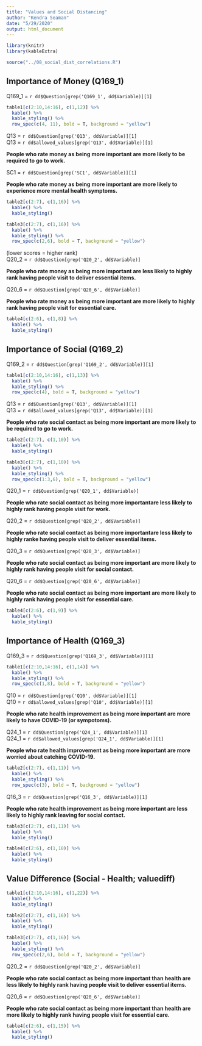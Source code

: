 ```yaml
---
title: "Values and Social Distancing"
author: "Kendra Seaman"
date: "5/29/2020"
output: html_document
---
```


```r
library(knitr)
library(kableExtra)
```

```r
source("../08_social_dist_correlations.R")
```

## Importance of Money (Q169_1)
Q169_1 = `r dd$Question[grep('Q169_1', dd$Variable)][1]`  

```r
table1[c(2:10,14:16), c(1,12)] %>%
  kable() %>%
  kable_styling() %>%
  row_spec(c(4, 11), bold = T, background = "yellow")
```

Q13 = `r dd$Question[grep('Q13', dd$Variable)][1]`  
Q13 = `r dd$allowed_values[grep('Q13', dd$Variable)][1]`

**People who rate money as being more important are more likely to be required to go to work.**

SC1 = `r dd$Question[grep('SC1', dd$Variable)][1]`

**People who rate money as being more important are more likely to experience more mental health symptoms.**

```r
table2[c(2:7), c(1,16)] %>%
  kable() %>%
  kable_styling() 
```

```r
table3[c(2:7), c(1,16)] %>%
  kable() %>%
  kable_styling() %>%
  row_spec(c(2,6), bold = T, background = "yellow")
```

(lower scores = higher rank)  
Q20_2 = `r dd$Question[grep('Q20_2', dd$Variable)]`  

**People who rate money as being more important are less likely to highly rank having people visit to deliver essential items.**

Q20_6 = `r dd$Question[grep('Q20_6', dd$Variable)]`  

**People who rate money as being more important are more likely to highly rank having people visit for essential care.**

```r
table4[c(2:6), c(1,8)] %>%
  kable() %>%
  kable_styling() 
```

## Importance of Social (Q169_2)
Q169_2 = `r dd$Question[grep('Q169_2', dd$Variable)][1]`  

```r
table1[c(2:10,14:16), c(1,13)] %>%
  kable() %>%
  kable_styling() %>%
  row_spec(c(4), bold = T, background = "yellow")
```

Q13 = `r dd$Question[grep('Q13', dd$Variable)][1]`  
Q13 = `r dd$allowed_values[grep('Q13', dd$Variable)][1]`

**People who rate social contact as being more important are more likely to be required to go to work.**

```r
table2[c(2:7), c(1,10)] %>%
  kable() %>%
  kable_styling() 
```

```r
table3[c(2:7), c(1,10)] %>%
  kable() %>%
  kable_styling() %>%
  row_spec(c(1:3,6), bold = T, background = "yellow")
```

Q20_1 = `r dd$Question[grep('Q20_1', dd$Variable)]`  

**People who rate social contact as being more importantare less likely to highly rank having people visit for work.**

Q20_2 = `r dd$Question[grep('Q20_2', dd$Variable)]` 

**People who rate social contact as being more importantare less likely to highly ranke having people visit to deliver essential items.**

Q20_3 = `r dd$Question[grep('Q20_3', dd$Variable)]`  

**People who rate social contact as being more important are more likely to highly rank having people visit for social contact.**

Q20_6 = `r dd$Question[grep('Q20_6', dd$Variable)]`  

**People who rate social contact as being more important are more likely to highly rank having people visit for essential care.**

```r
table4[c(2:6), c(1,9)] %>%
  kable() %>%
  kable_styling() 
```

## Importance of Health (Q169_3)
Q169_3 = `r dd$Question[grep('Q169_3', dd$Variable)][1]`  

```r
table1[c(2:10,14:16), c(1,14)] %>%
  kable() %>%
  kable_styling() %>%
  row_spec(c(1,8), bold = T, background = "yellow")
```

Q10 = `r dd$Question[grep('Q10', dd$Variable)][1]`  
Q10 = `r dd$allowed_values[grep('Q10', dd$Variable)][1]`

**People who rate health improvement as being more important are more likely to have COVID-19 (or sympotoms).**

Q24_1 = `r dd$Question[grep('Q24_1', dd$Variable)][1]`  
Q24_1 = `r dd$allowed_values[grep('Q24_1', dd$Variable)][1]`

**People who rate health improvement as being more important are more worried about catching COVID-19.**

```r
table2[c(2:7), c(1,11)] %>%
  kable() %>%
  kable_styling() %>%
  row_spec(c(3), bold = T, background = "yellow")
```

Q16_3 = `r dd$Question[grep('Q16_3', dd$Variable)][1]` 

**People who rate health improvement as being more important are less likely to highly rank leaving for social contact.**

```r
table3[c(2:7), c(1,11)] %>%
  kable() %>%
  kable_styling()
```

```r
table4[c(2:6), c(1,10)] %>%
  kable() %>%
  kable_styling() 
```

## Value Difference (Social - Health; valuediff) 
```r
table1[c(2:10,14:16), c(1,22)] %>%
  kable() %>%
  kable_styling() 
```

```r
table2[c(2:7), c(1,16)] %>%
  kable() %>%
  kable_styling()
```

```r
table3[c(2:7), c(1,16)] %>%
  kable() %>%
  kable_styling() %>%
  row_spec(c(2,6), bold = T, background = "yellow")
```

Q20_2 = `r dd$Question[grep('Q20_2', dd$Variable)]` 

**People who rate social contact as being more important than health are less likely to highly rank having people visit to deliver essential items.**

Q20_6 = `r dd$Question[grep('Q20_6', dd$Variable)]`  

**People who rate social contact as being more important than health are more likely to highly rank having people visit for essential care.**

```r
table4[c(2:6), c(1,15)] %>%
  kable() %>%
  kable_styling() 
```